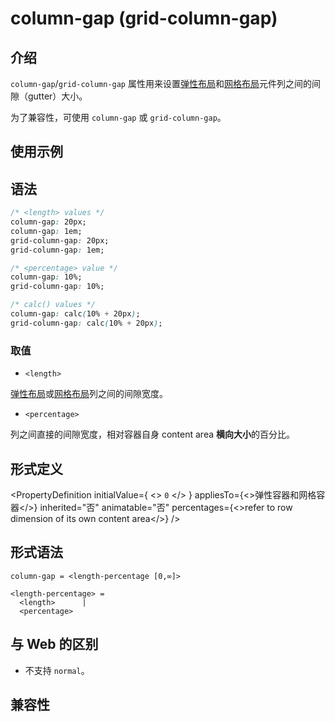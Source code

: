# column-gap (grid-column-gap)

## 介绍

`column-gap`/`grid-column-gap` 属性用来设置[弹性布局](guide/ui/layout/flexible-box-layout.mdx)和[网格布局](guide/ui/layout/grid-layout.mdx)元件列之间的间隙（gutter）大小。

为了兼容性，可使用 `column-gap` 或 `grid-column-gap`。

## 使用示例


<Go
  example="css-api"
  defaultFile="src/column-gap/App.tsx"
  img="/assets/doc/css/column-gap.png"
  defaultEntryFile="dist/column-gap.lynx.bundle"
  entry="src/column-gap"
/>

## 语法

```css
/* <length> values */
column-gap: 20px;
column-gap: 1em;
grid-column-gap: 20px;
grid-column-gap: 1em;

/* <percentage> value */
column-gap: 10%;
grid-column-gap: 10%;

/* calc() values */
column-gap: calc(10% + 20px);
grid-column-gap: calc(10% + 20px);
```

### 取值

- `<length>`

[弹性布局](guide/ui/layout/flexible-box-layout.mdx)或[网格布局](guide/ui/layout/grid-layout.mdx)列之间的间隙宽度。

- `<percentage>`

列之间直接的间隙宽度，相对容器自身 content area **横向大小**的百分比。

## 形式定义


<PropertyDefinition
  initialValue={
    <>
      <code>0</code>
    </>
  }
  appliesTo={<>弹性容器和网格容器</>}
  inherited="否"
  animatable="否"
  percentages={<>refer to row dimension of its own content area</>}
/>

## 形式语法

```
column-gap = <length-percentage [0,∞]>

<length-percentage> =
  <length>      |
  <percentage>
```

## 与 Web 的区别

- 不支持 `normal`。

## 兼容性


<LegacyCompatTable metadata="css/properties/column-gap" />
